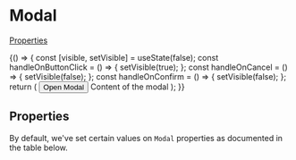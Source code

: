 
<Meta title="Components/Modal" component={Modal} />

# Modal

[Properties](#properties)

<Preview>
  <Story name="Basic">
    {() => {
      const [visible, setVisible] = useState(false);
      const handleOnButtonClick = () => {
        setVisible(true);
      };
      const handleOnCancel = () => {
        setVisible(false);
      };
      const handleOnConfirm = () => {
        setVisible(false);
      };
      return (
        <Fragment>
          <Button onClick={handleOnButtonClick}>Open Modal</Button>
          <Modal
            visible={visible}
            onConfirm={handleOnConfirm}
            onCancel={handleOnCancel}
          >
            Content of the modal
          </Modal>
        </Fragment>
      );
    }}
  </Story>
</Preview>

## Properties

By default, we've set certain values on `Modal` properties as documented in the table below.

<Props of={Modal} />
